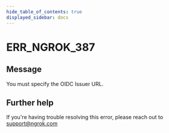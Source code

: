 ```yaml
---
hide_table_of_contents: true
displayed_sidebar: docs
---
```



# ERR_NGROK_387

## Message

You must specify the OIDC Issuer URL.

<ErrorDetails error="err_ngrok_387" />

## Further help

If you're having trouble resolving this error, please reach out to [support@ngrok.com](mailto:support@ngrok.com?subject=Help%20with%20ERR_NGROK_387)
